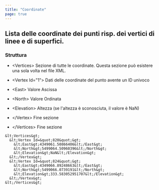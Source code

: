 ```yaml
---
title: "Coordinate"
page: true
---
```

## Lista delle coordinate dei punti risp. dei vertici di linee e di superfici.

###  Struttura

- <Bold> &lt;Vertices&gt; </Bold>  Sezione di tutte le coordinate. Questa sezione pu&#242; esistere una sola volta nel file XML.

- <Bold> &lt;Vertex Id=&quot;1&quot;&gt; </Bold>  Dati delle coordinate del punto avente un ID univoco

- <Bold> &lt;East&gt; </Bold>  Valore Ascissa

- <Bold> &lt;North&gt; </Bold>  Valore Ordinata

- <Bold> &lt;Elevation&gt; </Bold>  Altezza (se l&#39;altezza &#232; sconosciuta, il valore &#232; NaN) 



- <Bold> &lt;/Vertex&gt; </Bold>  Fine sezione



- <Bold>  &lt;/Vertices&gt; </Bold>  Fine sezione




<Info>

    &lt;Vertices&gt;
      &lt;Vertex Id=&quot;820&quot;&gt;
        &lt;East&gt;4349061.50866406&lt;/East&gt;
        &lt;North&gt;5499064.50960396&lt;/North&gt;
        &lt;Elevation&gt;NaN&lt;/Elevation&gt;
      &lt;/Vertex&gt;
      &lt;Vertex Id=&quot;824&quot;&gt;
        &lt;East&gt;4349066.89248663&lt;/East&gt;
        &lt;North&gt;5499066.0739191&lt;/North&gt;
        &lt;Elevation&gt;333.583052951707&lt;/Elevation&gt;
      &lt;/Vertex&gt;
    &lt;/Vertices&gt;
</Info>
